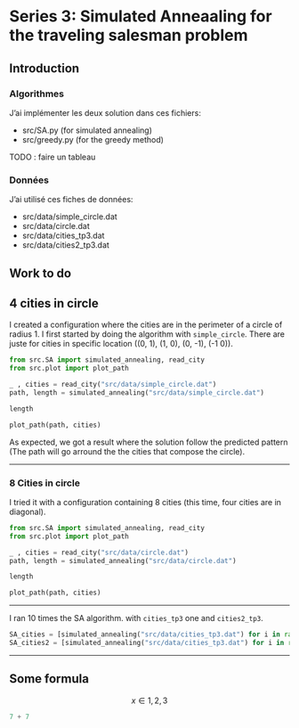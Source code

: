 # Series 3: Simulated Anneaaling for the traveling salesman problem

## Introduction

### Algorithmes

J'ai implémenter les deux solution dans ces fichiers:

- src/SA.py (for simulated annealing)
- src/greedy.py (for the greedy method)

TODO : faire un tableau

### Données

J'ai utilisé ces fiches de données:

- src/data/simple_circle.dat
- src/data/circle.dat
- src/data/cities_tp3.dat
- src/data/cities2_tp3.dat



## Work to do

## 4 cities in circle

I created a configuration where the cities are in the perimeter of a circle of radius 1.
I first started by doing the algorithm with `simple_circle`. 
There are juste for cities in specific location ((0, 1), (1, 0), (0, -1), (-1 0)).



```python
from src.SA import simulated_annealing, read_city
from src.plot import plot_path

_ , cities = read_city("src/data/simple_circle.dat")
path, length = simulated_annealing("src/data/simple_circle.dat") 

length

plot_path(path, cities)
```

As expected, we got a result where the solution follow the predicted pattern (The path will go arround the the cities that compose the circle).

-----

### 8 Cities in circle

I tried it with a configuration containing 8 cities (this time, four cities are in diagonal).

```python
from src.SA import simulated_annealing, read_city
from src.plot import plot_path

_ , cities = read_city("src/data/circle.dat")
path, length = simulated_annealing("src/data/circle.dat") 

length

plot_path(path, cities)
```

---

I ran 10 times the SA algorithm. with `cities_tp3` one and `cities2_tp3`.


```python

SA_cities = [simulated_annealing("src/data/cities_tp3.dat") for i in range(10)]
SA_cities2 = [simulated_annealing("src/data/cities_tp3.dat") for i in range(10)]
```

------

## Some formula

$$ x \in {1, 2, 3} $$

```python
7 + 7
```


